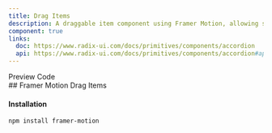 ```yaml
---
title: Drag Items
description: A draggable item component using Framer Motion, allowing smooth, interactive drag-and-drop functionality with fluid animations.
component: true
links:
  doc: https://www.radix-ui.com/docs/primitives/components/accordion
  api: https://www.radix-ui.com/docs/primitives/components/accordion#api-reference
---
```


<Tabs defaultValue="preview" className="w-full relative">
  <TabsList >
    <TabsTrigger value="preview">Preview</TabsTrigger>
    <TabsTrigger value="codesnippet">Code</TabsTrigger>
  </TabsList>
  <TabsContent
    value="preview"
  >
    <ComponentPreview  name="dragList1" category="component">
      <div className="text-center pb-3">
        ## Framer Motion Drag Items
      </div>
    </ComponentPreview>

  </TabsContent>
  <TabsContent value="codesnippet">
    <CodeWrapper noExpand={true}>
     <CodePreview name="dragList1" category="component" />
    </CodeWrapper>
  </TabsContent>
</Tabs>

#### Installation

```bash
npm install framer-motion
```
